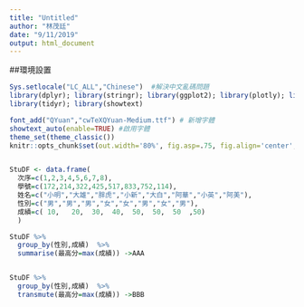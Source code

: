 ```yaml
---
title: "Untitled"
author: "林茂廷"
date: "9/11/2019"
output: html_document
---
```

 
##環境設置
```r
Sys.setlocale("LC_ALL","Chinese")  #解決中文亂碼問題
library(dplyr); library(stringr); library(ggplot2); library(plotly); library(lubridate); library(readr);
library(tidyr); library(showtext)

font_add("QYuan","cwTeXQYuan-Medium.ttf") # 新增字體
showtext_auto(enable=TRUE) #啟用字體
theme_set(theme_classic())
knitr::opts_chunk$set(out.width='80%', fig.asp=.75, fig.align='center', fig.showtext=T)


StuDF <- data.frame(
  次序=c(1,2,3,4,5,6,7,8),
  學號=c(172,214,322,425,517,833,752,114),
  姓名=c("小明","大雄","胖虎","小新","大白","阿華","小英","阿美"),
  性別=c("男","男","男","女","女","男","女","男"),
  成績=c( 10,   20,  30,  40,  50,  50,  50  ,50)
  )

StuDF %>%  
  group_by(性別,成績)  %>% 
  summarise(最高分=max(成績)) ->AAA


StuDF %>%  
  group_by(性別,成績)  %>% 
  transmute(最高分=max(成績)) ->BBB


```








